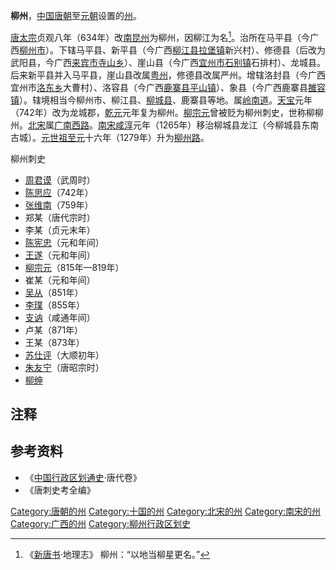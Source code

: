 '''柳州'''，[[中国|中国]][[唐朝|唐朝]]至[[元朝|元朝]]设置的[[州|州]]。

[[唐太宗|唐太宗]]贞观八年（634年）改[[南昆州|南昆州]]为柳州，因柳江为名<ref>《[[新唐书|新唐书]]·地理志》 柳州：“以地当柳星更名。” </ref>。治所在马平县（今广西[[柳州市|柳州市]]）。下辖马平县、新平县（今广西[[柳江县|柳江县]][[拉堡镇|拉堡镇]]新兴村）、修德县（后改为武阳县，今广西[[来宾市|来宾市]][[寺山乡|寺山乡]]）、崖山县（今广西[[宜州市|宜州市]][[石别镇|石别镇]]石排村）、龙城县。后来新平县并入马平县，崖山县改属[[粤州|粤州]]，修德县改属严州。增辖洛封县（今广西宜州市[[洛东乡|洛东乡]]大曹村）、洛容县（今广西[[鹿寨县|鹿寨县]][[平山镇|平山镇]]）、象县（今广西鹿寨县[[雒容镇|雒容镇]]）。辖境相当今柳州市、柳江县、[[柳城县|柳城县]]、鹿寨县等地。属[[岭南道|岭南道]]。[[天宝_(唐朝)|天宝]]元年（742年）改为龙城郡，[[乾元_(唐朝)|乾元]]元年复为柳州。[[柳宗元|柳宗元]]曾被贬为柳州刺史，世称柳柳州。[[北宋|北宋]]属[[广南西路|广南西路]]。[[南宋|南宋]][[咸淳|咸淳]]元年（1265年）移治柳城县龙江（今柳城县东南古城）。[[元世祖|元世祖]][[至元_(忽必烈)|至元]]十六年（1279年）升为[[柳州路|柳州路]]。
;柳州刺史
* [[周君谟|周君谟]]（武周时）
* [[陈思应|陈思应]]（742年）
* [[张维南|张维南]]（759年）
* 郑某（唐代宗时）
* 李某（贞元末年）
* [[陈宪忠|陈宪忠]]（元和年间）
* [[王遂|王遂]]（元和年间）
* [[柳宗元|柳宗元]]（815年—819年）
* 崔某（元和年间）
* [[吴从|吴从]]（851年）
* [[李璞|李璞]]（855年）
* [[支讷|支讷]]（咸通年间）
* 卢某（871年）
* 王某（873年）
* [[苏仕评|苏仕评]]（大顺初年）
* [[朱友宁|朱友宁]]（唐昭宗时）
* [[柳绅|柳绅]]

== 注释 ==

{{Reflist|25em}}

== 参考资料 ==
*《[[中国行政区划通史|中国行政区划通史]]·唐代卷》
*《唐刺史考全编》

{{唐朝行政區劃|nocat}}
{{十國行政區劃|nocat}}
{{北宋行政區劃|nocat}}
{{南宋行政區劃|nocat}}
{{DEFAULTSORT:L}}

[[Category:唐朝的州|Category:唐朝的州]]
[[Category:十国的州|Category:十国的州]]
[[Category:北宋的州|Category:北宋的州]]
[[Category:南宋的州|Category:南宋的州]]
[[Category:广西的州|Category:广西的州]]
[[Category:柳州行政区划史|Category:柳州行政区划史]]